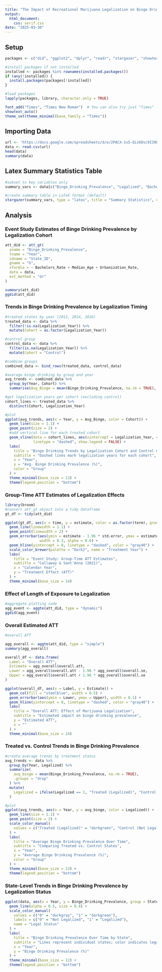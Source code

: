 ```yaml
---
title: "The Impact of Recreational Marijuana Legalization on Binge Drinking in the U.S.: Evidence from a Difference-in-Differences Approach"
output: 
  html_document:
    css: serif.css
date: "2025-03-30"
---
```


## Setup

```r
packages <- c("did", "ggplot2", "dplyr", "readr", "stargazer", "showtext")

#install packages if not installed
installed <- packages %in% rownames(installed.packages())
if (any(!installed)) {
  install.packages(packages[!installed])
}

#load packages
lapply(packages, library, character.only = TRUE)

font_add("Times", "Times New Roman")  # You can also try just "Times"
showtext_auto()
theme_set(theme_minimal(base_family = "Times"))

```

## Importing Data

```r
url <- 'https://docs.google.com/spreadsheets/d/e/2PACX-1vS-Qiz6Osc9I39bvo_94Mo1GvYe_ghAVboqYvR5xu6ZSPDI-ESb6ECCXgocUP3ALVQ3oxi_n3wDihQL/pub?gid=1277276287&single=true&output=csv'
data <- read.csv(url)
head(data)
summary(data)
```

## Latex Summary Statistics Table
```r
#subset to key variables only
summary_vars <- data[c("Binge_Drinking_Prevalence", "Legalized", "Bachelors_Rate", "Median_Age", "Urbanization_Rate")]

#create summary table in LaTeX format (default)
stargazer(summary_vars, type = "latex", title = "Summary Statistics", digits = 2, summary.stat = c("min", "mean", "sd", "max"))
```

## Analysis


### Event Study Estimates of Binge Drinking Prevalence by Legalization Cohort
```r

att_did <- att_gt(
  yname = "Binge_Drinking_Prevalence",
  tname = "Year",
  idname = "State_ID",
  gname = "G",
  xformla = ~ Bachelors_Rate + Median_Age + Urbanization_Rate,
  data = data,
  est_method = "dr"
)

summary(att_did)
ggdid(att_did)
```


### Trends in Binge Drinking Prevalence by Legalization Timing
```r

#treated states by year (2012, 2014, 2016)
treated_data <- data %>%
  filter(!is.na(Legalization_Year)) %>%
  mutate(Cohort = as.factor(Legalization_Year))

#control group
control_data <- data %>%
  filter(is.na(Legalization_Year)) %>%
  mutate(Cohort = "Control")

#combine groups
combined_data <- bind_rows(treated_data, control_data)

#average binge drinking by group and year
avg_trends <- combined_data %>%
  group_by(Year, Cohort) %>%
  summarise(Avg_Binge = mean(Binge_Drinking_Prevalence, na.rm = TRUE), .groups = "drop")

#get legalization years per cohort (excluding control)
cohort_lines <- treated_data %>%
  distinct(Cohort, Legalization_Year)

#plot
ggplot(avg_trends, aes(x = Year, y = Avg_Binge, color = Cohort)) +
  geom_line(size = 1.1) +
  geom_point(size = 2) +
  #add vertical line for each treated cohort
  geom_vline(data = cohort_lines, aes(xintercept = Legalization_Year, color = Cohort),
             linetype = "dashed", show.legend = FALSE) +
  labs(
    title = "Binge Drinking Trends by Legalization Cohort and Control Group",
    subtitle = "Dashed lines mark legalization years for each cohort",
    x = "Year",
    y = "Avg. Binge Drinking Prevalence (%)",
    color = "Group"
  ) +
  theme_minimal(base_size = 13) +
  theme(legend.position = "bottom")

```

### Group-Time ATT Estimates of Legalization Effects
```r
library(broom)
#convert att_gt object into a tidy dataframe
gt_df <- tidy(att_did)

ggplot(gt_df, aes(x = time, y = estimate, color = as.factor(term), group = term)) +
  geom_line(linewidth = 1.1) +
  geom_point(linewidth = 2) +
  geom_errorbar(aes(ymin = estimate - 1.96 * std.error, ymax = estimate + 1.96 * std.error),
                width = 0.3, alpha = 0.6) +
  geom_hline(yintercept = 0, linetype = "dashed", color = "gray40") +
  scale_color_brewer(palette = "Dark2", name = "Treatment Year") +
  labs(
    title = "Event Study: Group-Time ATT Estimates",
    subtitle = "Callaway & Sant'Anna (2021)",
    x = "Calendar Year",
    y = "Treatment Effect (ATT)"
  ) +
  theme_minimal(base_size = 14)
```

### Effect of Length of Exposure to Legalization
``` r
#aggregate plotting code
agg_event <- aggte(att_did, type = "dynamic")
ggdid(agg_event)
```

### Overall Estimated ATT
```r
#overall ATT

agg_overall <- aggte(att_did, type = "simple")
summary(agg_overall)

overall_df <- data.frame(
  Label = "Overall ATT",
  Estimate = agg_overall$overall.att,
  Lower = agg_overall$overall.att - 1.96 * agg_overall$overall.se,
  Upper = agg_overall$overall.att + 1.96 * agg_overall$overall.se
)

ggplot(overall_df, aes(x = Label, y = Estimate)) +
  geom_col(fill = "steelblue", width = 0.5) +
  geom_errorbar(aes(ymin = Lower, ymax = Upper), width = 0.1) +
  geom_hline(yintercept = 0, linetype = "dashed", color = "gray40") +
  labs(
    title = "Overall ATT: Effect of Marijuana Legalization",
    subtitle = "Estimated impact on binge drinking prevalence",
    y = "Estimated ATT",
    x = ""
  ) +
  theme_minimal(base_size = 14)
```

### Treated vs. Control Trends in Binge Drinking Prevalence
```r

#create average trends by treatment status
avg_trends <- data %>%
  group_by(Year, Legalized) %>%
  summarize(
    avg_binge = mean(Binge_Drinking_Prevalence, na.rm = TRUE),
    .groups = "drop"
  ) %>%
  mutate(
    Legalized = ifelse(Legalized == 1, "Treated (Legalized)", "Control (Not Legalized)")
  )

#plot
ggplot(avg_trends, aes(x = Year, y = avg_binge, color = Legalized)) +
  geom_line(size = 1.1) +
  geom_point(size = 2) +
  scale_color_manual(
    values = c("Treated (Legalized)" = "darkgreen", "Control (Not Legalized)" = "gray60")
  ) +
  labs(
    title = "Average Binge Drinking Prevalence Over Time",
    subtitle = "Comparing Treated vs. Control States",
    x = "Year",
    y = "Average Binge Drinking Prevalence (%)",
    color = "Group"
  ) +
  theme_minimal(base_size = 13) +
  theme(legend.position = "bottom")
```

### State-Level Trends in Binge Drinking Prevalence by Legalization Status
```r
ggplot(data, aes(x = Year, y = Binge_Drinking_Prevalence, group = State, color = as.factor(Legalized))) +
  geom_line(alpha = 0.5, size = 0.4) +
  scale_color_manual(
    values = c("0" = "darkgray", "1" = "darkgreen"),
    labels = c("0" = "Not Legalized", "1" = "Legalized"),
    name = "Legal Status"
  ) +
  labs(
    title = "Binge Drinking Prevalence Over Time by State",
    subtitle = "Lines represent individual states; color indicates legalization status",
    x = "Year",
    y = "Binge Drinking Prevalence (%)"
  ) +
  theme_minimal(base_size = 12) +
  theme(legend.position = "bottom")
```
